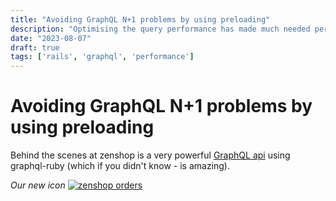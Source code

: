 ```yaml
---
title: "Avoiding GraphQL N+1 problems by using preloading"
description: "Optimising the query performance has made much needed performance boost to zenshop"
date: "2023-08-07"
draft: true
tags: ['rails', 'graphql', 'performance']
---
```


# Avoiding GraphQL N+1 problems by using preloading

Behind the scenes at zenshop is a very powerful [GraphQL api](https://graphql.pro) using graphql-ruby (which if you didn't know - is amazing).

*Our new icon*
<a href="/images/preloading-to-avoid-n-plus-one/orders.png">
  <Image src="/images/preloading-to-avoid-n-plus-one/orders.png" width={540} height={360} alt="zenshop orders" />
</a>

